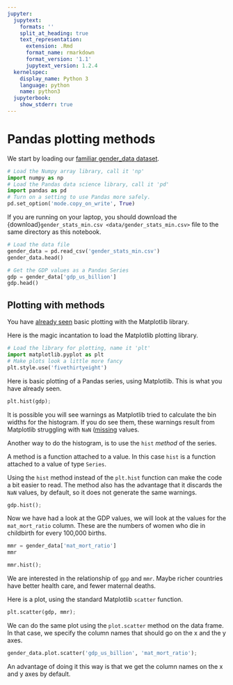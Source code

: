 ```yaml
---
jupyter:
  jupytext:
    formats: ''
    split_at_heading: true
    text_representation:
      extension: .Rmd
      format_name: rmarkdown
      format_version: '1.1'
      jupytext_version: 1.2.4
  kernelspec:
    display_name: Python 3
    language: python
    name: python3
  jupyterbook:
    show_stderr: true
---
```


# Pandas plotting methods

We start by loading our [familiar gender_data dataset](data/gender_stats).

```python
# Load the Numpy array library, call it 'np'
import numpy as np
# Load the Pandas data science library, call it 'pd'
import pandas as pd
# Turn on a setting to use Pandas more safely.
pd.set_option('mode.copy_on_write', True)
```

If you are running on your laptop, you should download the
{download}`gender_stats_min.csv <data/gender_stats_min.csv>` file to the same
directory as this notebook.

```python
# Load the data file
gender_data = pd.read_csv('gender_stats_min.csv')
gender_data.head()
```

```python
# Get the GDP values as a Pandas Series
gdp = gender_data['gdp_us_billion']
gdp.head()
```

## Plotting with methods

You have [already seen](data_frame_intro) basic plotting with the Matplotlib
library.

Here is the magic incantation to load the Matplotlib plotting library.

```python
# Load the library for plotting, name it 'plt'
import matplotlib.pyplot as plt
# Make plots look a little more fancy
plt.style.use('fivethirtyeight')
```

Here is basic plotting of a Pandas series, using Matplotlib.  This is what you have already seen.

```python
plt.hist(gdp);
```

It is possible you will see warnings as Matplotlib tried to calculate the bin
widths for the histogram.  If you do see them, these warnings result from
Matplotlib struggling with `NaN` ([missing](missing_values) values.


Another way to do the histogram, is to use the `hist` *method* of the series.

A method is a function attached to a value.  In this case `hist` is a function attached to a value of type `Series`.

Using the `hist` method instead of the `plt.hist` function can make the code a bit easier to read.  The method also has the advantage that it discards the `NaN` values, by default, so it does not generate the same warnings.

```python
gdp.hist();
```

Now we have had a look at the GDP values, we will look at the
values for the `mat_mort_ratio` column.  These are the numbers
of women who die in childbirth for every 100,000 births.

```python
mmr = gender_data['mat_mort_ratio']
mmr
```

```python
mmr.hist();
```

We are interested in the relationship of `gpp` and `mmr`.  Maybe richer countries have better health care, and fewer maternal deaths.

Here is a plot, using the standard Matplotlib `scatter`
function.

```python
plt.scatter(gdp, mmr);
```

We can do the same plot using the `plot.scatter` method on the data frame.  In that case, we specify the column names that should go on the x and the y axes.

```python
gender_data.plot.scatter('gdp_us_billion', 'mat_mort_ratio');
```

An advantage of doing it this way is that we get the column names on the x and y axes by default.
